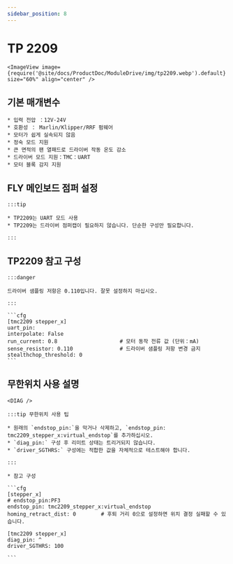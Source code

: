 ```yaml
---
sidebar_position: 8
---
```



# TP 2209

    <ImageView image={require('@site/docs/ProductDoc/ModuleDrive/img/tp2209.webp').default} size="60%" align="center" />


## 기본 매개변수

    * 입력 전압 ：12V-24V
    * 호환성 ： Marlin/Klipper/RRF 펌웨어
    * 모터가 쉽게 실속되지 않음
    * 정숙 모드 지원
    * 큰 면적의 팬 열패드로 드라이버 작동 온도 감소
    * 드라이버 모드 지원：TMC：UART
    * 모터 블록 감지 지원


## FLY 메인보드 점퍼 설정

    :::tip

    * TP2209는 UART 모드 사용
    * TP2209는 드라이버 점퍼캡이 필요하지 않습니다. 단순한 구성만 필요합니다.
    
    :::


## TP2209 참고 구성

    :::danger

    드라이버 샘플링 저항은 0.110입니다. 잘못 설정하지 마십시오.

    :::

    ```cfg
    [tmc2209 stepper_x]
    uart_pin: 
    interpolate: False
    run_current: 0.8                    # 모터 동작 전류 값 (단위：mA)
    sense_resistor: 0.110               # 드라이버 샘플링 저항 변경 금지
    stealthchop_threshold: 0
    ```



## 무한위치 사용 설명

    <DIAG />

    :::tip 무한위치 사용 팁

    * 원래의 `endstop_pin:`을 막거나 삭제하고, `endstop_pin: tmc2209_stepper_x:virtual_endstop`를 추가하십시오.
    * `diag_pin:` 구성 후 리미트 상태는 트리거되지 않습니다.
    * `driver_SGTHRS:` 구성에는 적합한 값을 자체적으로 테스트해야 합니다.

    :::

    * 참고 구성

    ```cfg
    [stepper_x]
    # endstop_pin:PF3
    endstop_pin: tmc2209_stepper_x:virtual_endstop
    homing_retract_dist: 0        # 후퇴 거리 0으로 설정하면 위치 결정 실패할 수 있습니다.

    [tmc2209 stepper_x]
    diag_pin: ^
    driver_SGTHRS: 100
    
    ```